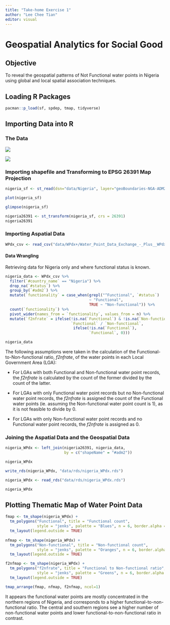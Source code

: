 ```yaml
---
title: "Take-home Exercise 1"
author: "Lee Chee Tian"
editor: visual
---
```


# Geospatial Analytics for Social Good

## Objective

To reveal the geospatial patterns of Not Functional water points in Nigeria using global and local spatial association techniques.

## Loading R Packages

```r
pacman::p_load(sf, spdep, tmap, tidyverse)
```

## Importing Data into R

### The Data

![](nigeria%20adm2%20geospatial%20data.jpg)

![](nigeria%20aspatial%20data.jpg)

### Importing shapefile and Transforming to EPSG 26391 Map Projection

```r
nigeria_sf <- st_read(dsn="data/Nigeria", layer="geoBoundaries-NGA-ADM2")
```

```r
plot(nigeria_sf)
```

```r
glimpse(nigeria_sf)
```

```r
nigeria26391 <- st_transform(nigeria_sf, crs = 26391)
nigeria26391
```

### Importing Aspatial Data

```r
WPdx_csv <- read_csv("data/WPdx+/Water_Point_Data_Exchange_-_Plus__WPdx__.csv")
```

#### Data Wrangling

Retrieving data for Nigeria only and where functional status is known.

```r
nigeria_data <- WPdx_csv %>%
  filter(`#country_name` == "Nigeria") %>%
  drop_na(`#status`) %>%
  group_by(`#adm2`) %>%
  mutate(`functionality` = case_when(grepl("^Functional", `#status`) 
                                     ~ "Functional", 
                                     TRUE ~ "Non-functional")) %>%
  count(`functionality`) %>%
  pivot_wider(names_from = `functionality`, values_from = n) %>%
  mutate(`f2nfrate` = ifelse(!is.na(`Functional`) & !is.na(`Non-functional`), 
                             `Functional` / `Non-functional`,
                              ifelse(!is.na(`Functional`), 
                                     `Functional`, 0)))
```

```r
nigeria_data
```

The following assumptions were taken in the calculation of the Functional-to-Non-functional ratio, *f2nfrate*, of the water points in each Local Government Area (LGA):

-   For LGAs with both Functional and Non-functional water point records, the *f2nfrate* is calculated by the count of the former divided by the count of the latter.

-   For LGAs with only Functional water point records but no Non-functional water point records, the *f2nfrate* is assigned the count of the Functional water points (ie. assuming the Non-functional water point count is 1), as it is not feasible to divide by 0.

-   For LGAs with only Non-functional water point records and no Functional water point records, the *f2nfrate* is assigned as 0.

### Joining the Aspatial Data and the Geospatial Data

```r
nigeria_WPdx <- left_join(nigeria26391, nigeria_data, 
                          by = c("shapeName" = "#adm2"))
```

```r
nigeria_WPdx
```

```r
write_rds(nigeria_WPdx, "data/rds/nigeria_WPdx.rds")
```

```r
nigeria_WPdx <- read_rds("data/rds/nigeria_WPdx.rds")
```

```r
nigeria_WPdx
```

## Plotting Thematic Map of Water Point Data

```r
fmap <- tm_shape(nigeria_WPdx) +
  tm_polygons("Functional", title = "Functional count", 
              style = "jenks", palette = "Blues", n = 6, border.alpha = 0.5) +
  tm_layout(legend.outside = TRUE)
  
nfmap <- tm_shape(nigeria_WPdx) +
  tm_polygons("Non-functional", title = "Non-functional count", 
              style = "jenks", palette = "Oranges", n = 6, border.alpha = 0.5) +
  tm_layout(legend.outside = TRUE)

f2nfmap <- tm_shape(nigeria_WPdx) +
  tm_polygons("f2nfrate", title = "Functional to Non-functional ratio", 
              style = "jenks", palette = "Greens", n = 6, border.alpha = 0.5) +
  tm_layout(legend.outside = TRUE) 

tmap_arrange(fmap, nfmap, f2nfmap, ncol=1)
```

It appears the functional water points are mostly concentrated in the northern regions of Nigeria, and corresponds to a higher functional-to-non-functional ratio. The central and southern regions see a higher number of non-functional water points and lower functional-to-non-functional ratio in contrast.

